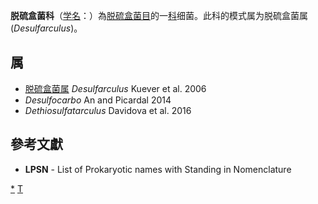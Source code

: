 {{Automatic taxobox
| taxon = Desulfarculaceae
| authority = Kuever et al., 2006
| type genus = 脱硫盒菌属<br>''Desulfarculus''
| type genus authority = Kuever et al., 2006
}}
'''脱硫盒菌科'''（[[学名|学名]]：{{lang|la|''Desulfarculaceae''}}）為[[脱硫盒菌目|脱硫盒菌目]]的一[[科|科]]细菌。此科的模式属为脱硫盒菌属(''Desulfarculus'')。

==属==
* [[脱硫盒菌属|脱硫盒菌属]] ''Desulfarculus'' Kuever et al. 2006
* ''Desulfocarbo'' An and Picardal 2014
* ''Dethiosulfatarculus'' Davidova et al. 2016

==參考文獻==
{{reflist}}
* '''LPSN''' - List of Prokaryotic names with Standing in Nomenclature

{{taxonbar}}

[[Category:_脱硫盒菌科|*]]
[[Category:2006年描述的分类群|T]]
